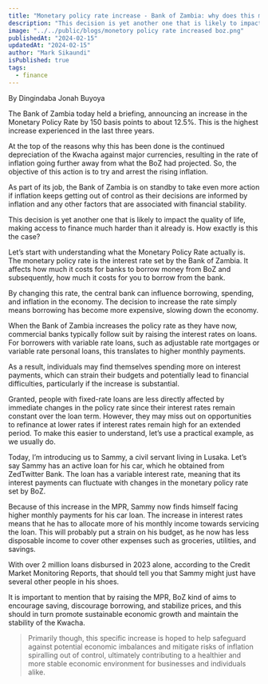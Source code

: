 ```yaml
---
title: "Monetary policy rate increase - Bank of Zambia: why does this matter?"
description: "This decision is yet another one that is likely to impact the quality of life, making access to finance much harder than it already is"
image: "../../public/blogs/monetory policy rate increased boz.png"
publishedAt: "2024-02-15"
updatedAt: "2024-02-15"
author: "Mark Sikaundi"
isPublished: true
tags:
  - finance
---
```


By Dingindaba Jonah Buyoya

The Bank of Zambia today held a briefing, announcing an increase in the Monetary Policy Rate by 150 basis points to about 12.5%. This is the highest increase experienced in the last three years.


At the top of the reasons why this has been done is the continued depreciation of the Kwacha against major currencies, resulting in the rate of inflation going further away from what the BoZ had projected. So, the objective of this action is to try and arrest the rising inflation.

As part of its job, the Bank of Zambia is on standby to take even more action if inflation keeps getting out of control as their decisions are informed by inflation and any other factors that are associated with financial stability.

This decision is yet another one that is likely to impact the quality of life, making access to finance much harder than it already is. How exactly is this the case?

Let’s start with understanding what the Monetary Policy Rate actually is. The monetary policy rate is the interest rate set by the Bank of Zambia. It affects how much it costs for banks to borrow money from BoZ and subsequently, how much it costs for you to borrow from the bank.

By changing this rate, the central bank can influence borrowing, spending, and inflation in the economy. The decision to increase the rate simply means borrowing has become more expensive, slowing down the economy.

When the Bank of Zambia increases the policy rate as they have now, commercial banks typically follow suit by raising the interest rates on loans. For borrowers with variable rate loans, such as adjustable rate mortgages or variable rate personal loans, this translates to higher monthly payments. 

As a result, individuals may find themselves spending more on interest payments, which can strain their budgets and potentially lead to financial difficulties, particularly if the increase is substantial.

Granted, people with fixed-rate loans are less directly affected by immediate changes in the policy rate since their interest rates remain constant over the loan term. However, they may miss out on opportunities to refinance at lower rates if interest rates remain high for an extended period. To make this easier to understand, let’s use a practical example, as we usually do.

Today, I’m introducing us to Sammy, a civil servant living in Lusaka. Let’s say Sammy has an active loan for his car, which he obtained from ZedTwitter Bank. The loan has a variable interest rate, meaning that its interest payments can fluctuate with changes in the monetary policy rate set by BoZ.

Because of this increase in the MPR, Sammy now finds himself facing higher monthly payments for his car loan. The increase in interest rates means that he has to allocate more of his monthly income towards servicing the loan. This will probably put a strain on his budget, as he now has less disposable income to cover other expenses such as groceries, utilities, and savings.

With over 2 million loans disbursed in 2023 alone, according to the Credit Market Monitoring Reports, that should tell you that Sammy might just have several other people in his shoes.

It is important to mention that by raising the MPR, BoZ kind of aims to encourage saving, discourage borrowing, and stabilize prices, and this should in turn promote sustainable economic growth and maintain the stability of the Kwacha.

> Primarily though, this specific increase is hoped to help safeguard against potential economic imbalances and mitigate risks of inflation spiralling out of control, ultimately contributing to a healthier and more stable economic environment for businesses and individuals alike.